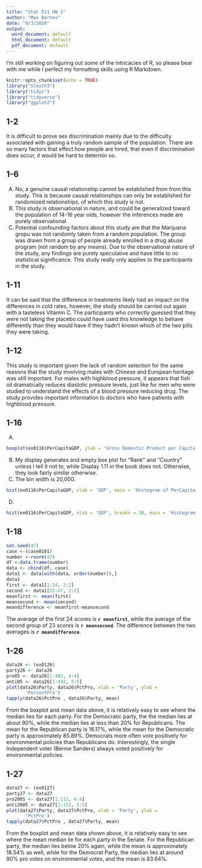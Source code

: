 ```yaml
---
title: "Stat 511 HW 1"
author: "Max Barnes"
date: "9/3/2020"
output:
  word_document: default
  html_document: default
  pdf_document: default
---
```

I'm still working on figuring out some of the intricacies of R, so please bear with me while I perfect my formatting skills using R Markdown.

```r
knitr::opts_chunk$set(echo = TRUE)
library("Sleuth3")
library("tidyr")
library("tidyverse")
library("ggplot2")
```

## 1-2
It is difficult to prove sex discrimination mainly due to the difficulty associated with gaining a truly random sample of the population. There are so many factors that effect how people are hired, that even if discrimination does occur, it would be hard to determin so. 

## 1-6
(A) No, a genuine causal relationship cannot be established from from this study. This is because causal relationships can only be established for randomized relationships, of which this study is not. 
(B) This study is observational in nature, and could be generalized toward the population of 14-16 year olds, however the inferences made are purely observational. 
(C) Potential confounding factors about this study are that the Marijuana gropu was not randomly taken from a random population. The group was drawn from a group of people already enrolled in a drug abuse program (not random by any means). Due to the observational nature of the study, any findings are purely speculative and have little to no statistical significance. This study really only applies to the participants in the study.

## 1-11
It can be said that the difference in treatments likely had an impact on the differences in cold rates, however, the study should be carried out again with a tasteless Vitamin C. The participants who correctly guessed that they were not taking the placebo could have used this knowledge to behave differently than they would have if they hadn't known which of the two pills they were taking.

## 1-12
This study is important given the lack of random selection for the same reasons that the study involving males with Chinese and European heritage was still important. For males with highblood pressure, it appears that fish oil dramatically reduces diastolic pressure levels, just like for men who were studied to understand the effects of a blood pressure reducing drug. The study provides important information to doctors who have patients with highblood pressure. 

## 1-16
(A)
```r
boxplot(ex0116$PerCapitaGDP, ylab = 'Gross Domestic Product per Capita in $U.S')
```
(B) My display generates and empty box plot for "Rank" and "Country" unless I tell it not to, while Display 1.11 in the book does not. Otherwise, they look fairly similar otherwise.
(C) The bin width is 20,000.
```R
hist(ex0116$PerCapitaGDP, xlab = 'GDP', main = 'Histogram of PerCapita', col='lightgreen')
```
(D) 
```R
hist(ex0116$PerCapitaGDP, xlab = 'GDP', breaks = 30, main = 'Histogram of PerCapita', col='purple')
```


## 1-18
```r
set.seed(47)
case <-(case0101)
number <-rnorm(47)
df <-data.frame(number)
data <- cbind(df, case)
data1 <- data[with(data, order(number)),]
data1
first <- data1[1:24, 2:2]
second <- data1[25:47, 2:2]
meanfirst <- mean(first)
meansecond <- mean(second)
meandifference <- meanfirst-meansecond
```
The average of the first 24 scores is **`r meanfirst`**, while the average of the second group of 23 scores is **`r meansecond`**. The difference between the two averages is **`r meandifference`**.

## 1-26
```R
data26 <- (ex0126)
party26 <- data26
pro05 <- data26[1:492, 4:4]
anti05 <- data26[1:492, 5:5]
plot(data26$Party, data26$PctPro, xlab = 'Party', ylab = 
       'PercentPro')
tapply(data26$PctPro , data26$Party, mean)
```

From the boxplot and mean data above, it is relatively easy to see where the median lies for each party. For the Democratic party, the the median lies at about 90%, while the median lies at less than 20% for Republicans. The mean for the Republican party is 16.17%, while the mean for the Democratic party is approximately 85.89%. Democrats more often vote positively for environmental policies than Republicans do. Interestingly, the single Independent voter (Bernie Sanders) always voted positively for environmental policies. 

## 1-27
```R
data27 <- (ex0127)
party27 <- data27
pro2005 <- data27[1:112, 4:4]
anti2005 <- data27[1:112, 5:5]
plot(data27$Party, data27$PctPro, xlab = 'Party', ylab = 
       'PctPro')
tapply(data27$PctPro , data27$Party, mean)
```

From the boxplot and mean data shown above, it is relatively easy to see where the mean median lie for each party in the Senate. For the Republican party, the median lies below 20% again, while the mean is approximately 18.54% as well, while for the Democrat Party, the median lies at around 90% pro votes on environmental votes, and the mean is 83.64%. 